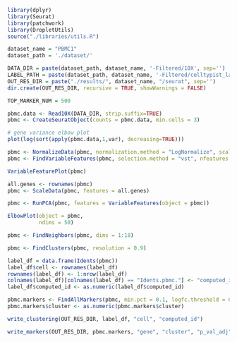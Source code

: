 ```r
library(dplyr)
library(Seurat)
library(patchwork)
library(DropletUtils)
source("./libraries/utils.R")
```

```r
dataset_name = "PBMC1"
dataset_path = './dataset/'

DATA_DIR = paste(dataset_path, dataset_name, '-Filtered/10X', sep='')
LABEL_PATH = paste(dataset_path, dataset_name, '-Filtered/celltypist_labels.csv', sep='')
OUT_RES_DIR = paste("./results/", dataset_name, "/seurat", sep='')
dir.create(OUT_RES_DIR, recursive = TRUE, showWarnings = FALSE)

TOP_MARKER_NUM = 500
```

```r
pbmc.data <- Read10X(DATA_DIR, strip.suffix=TRUE)
pbmc <- CreateSeuratObject(counts = pbmc.data, min.cells = 3)
```

```r
# gene variance elbow plot
plot(log(sort(apply(pbmc.data,1,var), decreasing=TRUE)))
```

```r
pbmc <- NormalizeData(pbmc, normalization.method = "LogNormalize", scale.factor = 10000)
pbmc <- FindVariableFeatures(pbmc, selection.method = "vst", nfeatures = 1700)
```

```r
VariableFeaturePlot(pbmc)
```

```r
all.genes <- rownames(pbmc)
pbmc <- ScaleData(pbmc, features = all.genes)
```

```r
pbmc <- RunPCA(pbmc, features = VariableFeatures(object = pbmc))
```

```r
ElbowPlot(object = pbmc, 
          ndims = 50)
```

```r
pbmc <- FindNeighbors(pbmc, dims = 1:18)
```

```r
pbmc <- FindClusters(pbmc, resolution = 0.9)
```

```r
label_df = data.frame(Idents(pbmc))
label_df$cell <- rownames(label_df)
rownames(label_df) <- 1:nrow(label_df)
colnames(label_df)[colnames(label_df) == "Idents.pbmc."] <- "computed_id"
label_df$computed_id <- as.numeric(label_df$computed_id)
```

```r
pbmc.markers <- FindAllMarkers(pbmc, min.pct = 0.1, logfc.threshold = 0.25)
pbmc.markers$cluster <- as.numeric(pbmc.markers$cluster)

write_clustering(OUT_RES_DIR, label_df, "cell", "computed_id")

```

```r
write_markers(OUT_RES_DIR, pbmc.markers, "gene", "cluster", "p_val_adj", FALSE, TOP_MARKER_NUM)
```